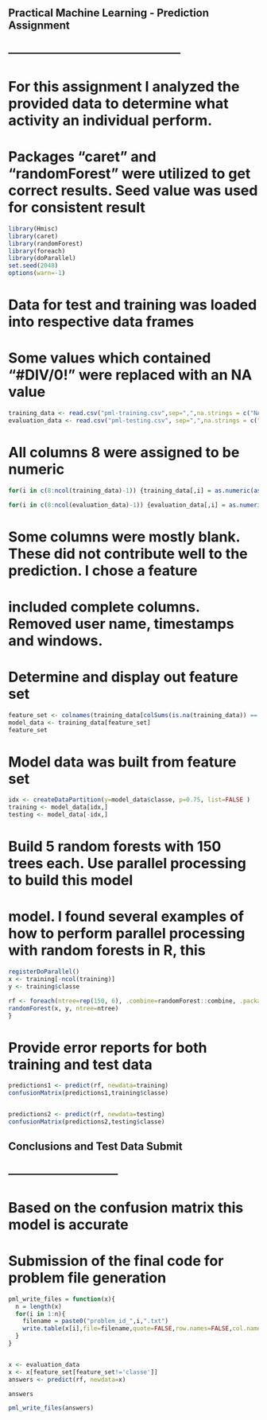 ## Practical Machine Learning - Prediction Assignment
## --------------------------------------------------

# For this assignment I analyzed the provided data to determine what activity an individual perform.
# Packages "caret" and "randomForest" were utilized to get correct results. Seed value was used for consistent result


```r
library(Hmisc)
library(caret)
library(randomForest)
library(foreach)
library(doParallel)
set.seed(2048)
options(warn=-1)
```

# Data for test and training was loaded into respective data frames
# Some values which contained "#DIV/0!" were replaced with an NA value

```r
training_data <- read.csv("pml-training.csv",sep=",",na.strings = c("NA",""),header=TRUE)
evaluation_data <- read.csv("pml-testing.csv", sep=",",na.strings = c("NA",""),header=TRUE)
```

# All columns 8 were assigned to be numeric

```r
for(i in c(8:ncol(training_data)-1)) {training_data[,i] = as.numeric(as.character(training_data[,i]))}

for(i in c(8:ncol(evaluation_data)-1)) {evaluation_data[,i] = as.numeric(as.character(evaluation_data[,i]))}
```

# Some columns were mostly blank.  These did not contribute well to the prediction.  I chose a feature
# included complete columns.  Removed user name, timestamps and windows.  

# Determine and display out feature set

```r
feature_set <- colnames(training_data[colSums(is.na(training_data)) == 0])[-(1:7)]
model_data <- training_data[feature_set]
feature_set
```

# Model data was built from feature set

```r
idx <- createDataPartition(y=model_data$classe, p=0.75, list=FALSE )
training <- model_data[idx,]
testing <- model_data[-idx,]
```

# Build 5 random forests with 150 trees each. Use parallel processing to build this model
# model. I found several examples of how to perform parallel processing with random forests in R, this


```r
registerDoParallel()
x <- training[-ncol(training)]
y <- training$classe

rf <- foreach(ntree=rep(150, 6), .combine=randomForest::combine, .packages='randomForest') %dopar% {
randomForest(x, y, ntree=ntree) 
}
```

# Provide error reports for both training and test data
```r
predictions1 <- predict(rf, newdata=training)
confusionMatrix(predictions1,training$classe)


predictions2 <- predict(rf, newdata=testing)
confusionMatrix(predictions2,testing$classe)
```

## Conclusions and Test Data Submit
## --------------------------------

# Based on the confusion matrix this model is accurate

# Submission of the final code for problem file generation

```r
pml_write_files = function(x){
  n = length(x)
  for(i in 1:n){
    filename = paste0("problem_id_",i,".txt")
    write.table(x[i],file=filename,quote=FALSE,row.names=FALSE,col.names=FALSE)
  }
}


x <- evaluation_data
x <- x[feature_set[feature_set!='classe']]
answers <- predict(rf, newdata=x)

answers

pml_write_files(answers)
```